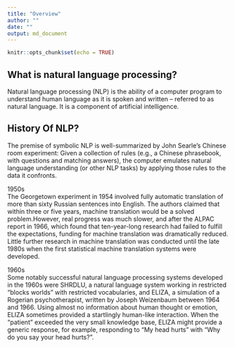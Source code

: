 ---
title: "Overview"
author: ""
date: ""
output: md_document
---

```{r setup, include=FALSE}
knitr::opts_chunk$set(echo = TRUE)
```

## What is natural language processing?

Natural language processing (NLP) is the ability of a computer program to understand human language as it is spoken and written -- referred to as natural language. It is a component of artificial intelligence.

## History Of NLP?

The premise of symbolic NLP is well-summarized by John Searle's Chinese room experiment: Given a collection of rules (e.g., a Chinese phrasebook, with questions and matching answers), the computer emulates natural language understanding (or other NLP tasks) by applying those rules to the data it confronts.

1950s  
The Georgetown experiment in 1954 involved fully automatic translation of more than sixty Russian sentences into English. The authors claimed that within three or five years, machine translation would be a solved problem.However, real progress was much slower, and after the ALPAC report in 1966, which found that ten-year-long research had failed to fulfill the expectations, funding for machine translation was dramatically reduced. Little further research in machine translation was conducted until the late 1980s when the first statistical machine translation systems were developed.  

1960s  
Some notably successful natural language processing systems developed in the 1960s were SHRDLU, a natural language system working in restricted "blocks worlds" with restricted vocabularies, and ELIZA, a simulation of a Rogerian psychotherapist, written by Joseph Weizenbaum between 1964 and 1966. Using almost no information about human thought or emotion, ELIZA sometimes provided a startlingly human-like interaction. When the "patient" exceeded the very small knowledge base, ELIZA might provide a generic response, for example, responding to "My head hurts" with "Why do you say your head hurts?".
